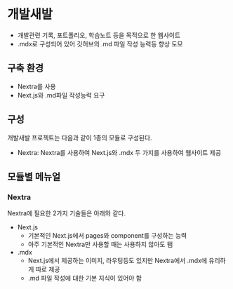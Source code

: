 
# 개발새발

- 개발관련 기록, 포트폴리오, 학습노트 등을 목적으로 한 웹사이트
- .mdx로 구성되어 있어 깃허브의 .md 파일 작성 능력등 향상 도모

## 구축 환경

- Nextra를 사용
- Next.js와 .md파일 작성능력 요구

## 구성

개발새발 프로젝트는 다음과 같이 1종의 모듈로 구성된다.

- Nextra: Nextra를 사용하여 Next.js와 .mdx 두 가지를 사용하여 웹사이트 제공

## 모듈별 메뉴얼

### Nextra

Nextra에 필요한 2가지 기술들은 아래와 같다.

- Next.js
  - 기본적인 Next.js에서 pages와 component를 구성하는 능력
  - 아주 기본적인 Nextra만 사용할 때는 사용하지 않아도 됌
- .mdx
  - Next.js에서 제공하는 이미지, 라우팅등도 있지만 Nextra에서 .mdx에 유리하게 따로 제공
  - .md 파일 작성에 대한 기본 지식이 있어야 함
